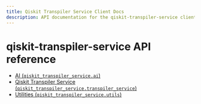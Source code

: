 ```yaml
---
title: Qiskit Transpiler Service Client Docs
description: API documentation for the qiskit-transpiler-service client
---
```


# qiskit-transpiler-service API reference

*   [AI (`qiskit_transpiler_service.ai`)](ai)
*   [Qiskit Transpiler Service (`qiskit_transpiler_service.transpiler_service`)](transpiler_service)
*   [Utilities (`qiskit_transpiler_service.utils`)](utils)

